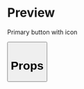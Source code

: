

<Meta title="Button" />

# Preview

Primary button with icon

<Preview>
  <Story name="16 - Primary button with icon">
    <Button
      icon="card"
      type="primary"
      text="Button with icon"
      onClick={action('clicked')}
    />
  </Story>
</Preview>

# Props

<Props of={Button} />
